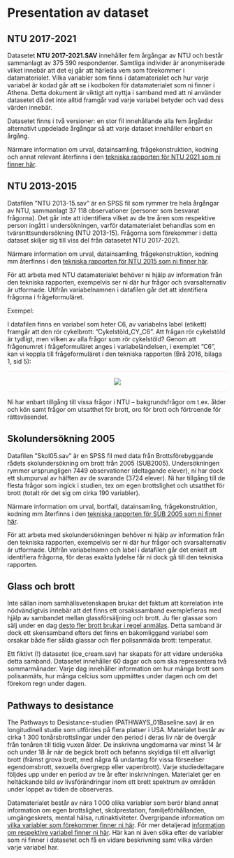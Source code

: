 # Presentation av dataset

## NTU 2017-2021
Datasetet <b>NTU 2017-2021.SAV</b> innehåller fem årgångar av NTU och består sammanlagt av 375 590 respondenter. Samtliga individer är anonymiserade vilket innebär att det ej går att härleda vem som förekommer i datamaterialet. Vilka variabler som finns i datamaterialet och hur varje variabel är kodad går att se i kodboken för datamaterialet som ni finner i Athena. Detta dokument är viktigt att nyttja i samband med att ni använder datasetet då det inte alltid framgår vad varje variabel betyder och vad dess värden innebär.

Datasetet finns i två versioner: en stor fil innehållande alla fem årgårdar alternativt uppdelade årgångar så att varje dataset innehåller enbart en årgång.

Närmare information om urval, datainsamling, frågekonstruktion, kodning och annat relevant återfinns i den
<a href="https://bra.se/download/18.1f8c9903175f8b2aa70111be/1633935949525/2021_Nationella_trygghetsundersokningen_2021_Teknisk_rapport.pdf">tekniska rapporten för NTU 2021 som ni finner här</a>.

## NTU 2013-2015

Datafilen ”NTU 2013-15.sav” är en SPSS fil som rymmer tre hela årgångar av NTU,
sammanlagt 37 118 observationer (personer som besvarat frågorna). Det går inte att identifiera
vilket av de tre åren som respektive person ingått i undersökningen, varför datamaterialet
behandlas som en tvärsnittsundersökning (NTU 2013-15). Frågorna som förekommer i detta dataset skiljer sig till viss del från datasetet NTU 2017-2021.

Närmare information om urval, datainsamling, frågekonstruktion, kodning mm återfinns i den
<a href="https://www.bra.se/download/18.779f51ff14b83989644245/1424427050948/2015_4_NTU_teknisk_ra
pport.pdf">tekniska rapporten för NTU 2015 som ni finner här</a>.

För att arbeta med NTU datamaterialet behöver ni hjälp av information från den tekniska
rapporten, exempelvis ser ni där hur frågor och svarsalternativ är utformade.
Utifrån variabelnamnen i datafilen går det att identifiera frågorna i frågeformuläret.

Exempel:

I datafilen finns en variabel som heter C6, av variabelns label (etikett) framgår att den rör
cykelbrott: ”Cykelstöld_CY_C6”. Att frågan rör cykelstöld är tydligt, men vilken av alla frågor
som rör cykelstöld? Genom att frågenumret i frågeformuläret anges i variabeländelsen, i
exemplet ”C6”, kan vi koppla till frågeformuläret i den tekniska rapporten (Brå 2016, bilaga 1,
sid 5):

<hr style="height:2px;border-width:0;color:gray;background-color:LavenderBlush">

<center><img src="images/ntu_2013.png"/></center>

<hr style="height:2px;border-width:0;color:gray;background-color:LavenderBlush">

Ni har enbart tillgång till vissa frågor i NTU – bakgrundsfrågor om t.ex. ålder och kön samt
frågor om utsatthet för brott, oro för brott och förtroende för rättsväsendet.

## Skolundersökning 2005

Datafilen ”Skol05.sav” är en SPSS fil med data från Brottsförebyggande rådets
skolundersökning om brott från 2005 (SUB2005). Undersökningen rymmer ursprungligen 7449
observationer (deltagande elever), ni har dock ett slumpurval av hälften av de svarande (3724
elever). Ni har tillgång till de flesta frågor som ingick i studien, tex om egen brottslighet och
utsatthet för brott (totalt rör det sig om cirka 190 variabler).

Närmare information om urval, bortfall, datainsamling, frågekonstruktion, kodning mm återfinns
i den <a href="https://www.bra.se/download/18.cba82f7130f475a2f180006495/1371914721887/2008_2_nationella_s
kolundersokningen.pdf">tekniska rapporten för SUB 2005 som ni finner här</a>.

För att arbeta med skolundersökningen behöver ni hjälp av information från den tekniska
rapporten, exempelvis ser ni där hur frågor och svarsalternativ är utformade. Utifrån variabelnamn och label i datafilen går det enkelt att identifiera frågorna, för deras exakta
lydelse får ni dock gå till den tekniska rapporten.

## Glass och brott
Inte sällan inom samhällsvetenskapen brukar det faktum att korrelation inte nödvändigtvis innebär att det finns ett orsakssamband exemplefieras med hjälp av sambandet mellan glassförsäljning och brott. Ju fler glassar som sälj under en dag <a href="https://slate.com/news-and-politics/2013/07/warm-weather-homicide-rates-when-ice-cream-sales-rise-homicides-rise-coincidence.html">desto fler brott brukar i regel anmälas</a>. Detta samband är dock ett skensamband efters det finns en bakomliggand variabel som orsakar både fler sålda glassar och fler polisanmälda brott: temperatur.

Ett fiktivt (!) datasetet (ice_cream.sav) har skapats för att vidare undersöka detta samband. Datasetet innehåller 60 dagar och som ska representera två sommarmånader. Varje dag innehåller information om hur många brott som polisanmäts, hur många celcius som uppmättes under dagen och om det förekom regn under dagen.

## Pathways to desistance
The Pathways to Desistance-studien (PATHWAYS_01Baseline.sav) är en longitudinell studie som utfördes på flera platser i USA. Materialet består av cirka 1 300 tonårsbrottslingar under den period i deras liv när de övergår från tonåren till tidig vuxen ålder. De inskrivna ungdomarna var minst 14 år och under 18 år när de begick brott och befanns skyldiga till ett allvarligt brott (främst grova brott, med några få undantag för vissa förseelser egendomsbrott, sexuella övergrepp eller vapenbrott). Varje studiedeltagare följdes upp under en period av tre år efter inskrivningen. Materialet ger en heltäckande bild av livsförändringar inom ett brett spektrum av områden under loppet av tiden de observeras.

Datamaterialet består av nära 1 000 olika variabler som berör bland annat information om egen brottslighet, skolprestation, familjeförhållanden, umgängeskrets, mental hälsa, rutinaktiviteter. Övergripande information om <a href="https://www.pathwaysstudy.pitt.edu/codebook/constructs.html">vilka variabler som förekommer finner ni här</a>. För mer detaljerad <a href="https://www.icpsr.umich.edu/web/NAHDAP/studies/32881/variables">information om respektive variabel finner ni här</a>. Här kan ni även söka efter de variabler som ni finner i datasetet och få en vidare beskrivning samt vilka värden varje variabel har.
